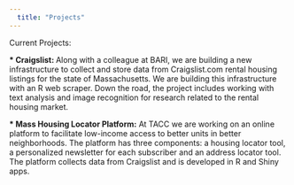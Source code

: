 ```yaml
---
  title: "Projects"
---
```


Current Projects:

__* Craigslist: __
Along with a colleague at BARI, we are building a new infrastructure to collect and store data from Craigslist.com rental housing listings for the state of Massachusetts. We are building this infrastructure with an R web scraper. Down the road, the project includes working with text analysis and image recognition for research related to the rental housing market.

__* Mass Housing Locator Platform:__
At TACC we are working on an online platform to facilitate low-income access to better units in better neighborhoods. The platform has three components: a housing locator tool, a personalized newsletter for each subscriber and an address locator tool. The platform collects data from Craigslist and is developed in R and Shiny apps.